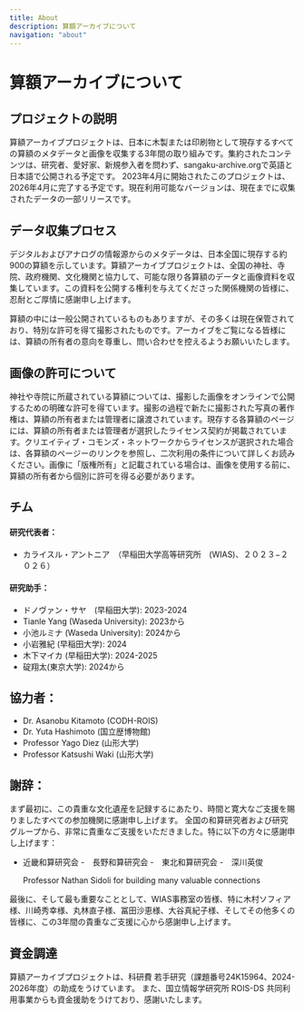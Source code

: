 ```yaml
---
title: About
description: 算額アーカイブについて
navigation: "about"
---
```


# 算額アーカイブについて

## プロジェクトの説明

算額アーカイブプロジェクトは、日本に木製または印刷物として現存するすべての算額のメタデータと画像​​を収集する3年間の取り組みです。集約されたコンテンツは、研究者、愛好家、新規参入者を問わず、sangaku-archive.orgで英語と日本語で公開される予定です。
2023年4月に開始されたこのプロジェクトは、2026年4月に完了する予定です。現在利用可能なバージョンは、現在までに収集されたデータの一部リリースです。

## データ収集プロセス

デジタルおよびアナログの情報源からのメタデータは、日本全国に現存する約900の算額を示しています。算額アーカイブプロジェクトは、全国の神社、寺院、政府機関、文化機関と協力して、可能な限り各算額のデータと画像資料を収集しています。この資料を公開する権利を与えてくださった関係機関の皆様に、忍耐とご厚情に感謝申し上げます。

算額の中には一般公開されているものもありますが、その多くは現在保管されており、特別な許可を得て撮影されたものです。アーカイブをご覧になる皆様には、算額の所有者の意向を尊重し、問い合わせを控えるようお願いいたします。


## 画像の許可について

神社や寺院に所蔵されている算額については、撮影した画像をオンラインで公開するための明確な許可を得ています。撮影の過程で新たに撮影された写真の著作権は、算額の所有者または管理者に譲渡されています。現存する各算額のページには、算額の所有者または管理者が選択したライセンス契約が掲載されています。クリエイティブ・コモンズ・ネットワークからライセンスが選択された場合は、各算額のページーのリンクを参照し、二次利用の条件について詳しくお読みください。画像に「版権所有」と記載されている場合は、画像を使用する前に、算額の所有者から個別に許可を得る必要があります。


## チム

#### 研究代表者： 
- カライスル・アントニア　（早稲田大学高等研究所　(WIAS)、２０２３−２０２６）

#### 研究助手：
- ドノヴァン・サヤ　(早稲田大学): 2023-2024
- Tianle Yang (Waseda University): 2023から
- 小池ルミナ (Waseda University): 2024から
- 小岩雅紀 (早稲田大学): 2024
- 木下マイカ (早稲田大学): 2024-2025
- 碇翔太(東京大学): 2024から

## 協力者：

- Dr. Asanobu Kitamoto (CODH-ROIS)
- Dr. Yuta Hashimoto (国立歴博物館)
- Professor Yago Diez (山形大学)
- Professor Katsushi Waki (山形大学)

## 謝辞：

まず最初に、この貴重な文化遺産を記録するにあたり、時間と寛大なご支援を賜りましたすべての参加機関に感謝申し上げます。
全国の和算研究者および研究グループから、非常に貴重なご支援をいただきました。特に以下の方々に感謝申し上げます：

- 近畿和算研究会 
-　長野和算研究会 
-　東北和算研究会
-　深川英俊
  
  Professor Nathan Sidoli for building many valuable connections

最後に、そして最も重要なこととして、WIAS事務室の皆様、特に木村ソフィア様、川崎秀幸様、丸林直子様、冨田沙恵様、大谷真紀子様、そしてその他多くの皆様に、この3年間の貴重なご支援に心から感謝申し上げます。

## 資金調達

算額アーカイブプロジェクトは、科研費 若手研究（課題番号24K15964、2024-2026年度）の助成をうけています。
また、国立情報学研究所 ROIS-DS 共同利用事業からも資金援助をうけており、感謝いたします。

